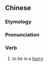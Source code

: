 {{also|赶时间}}
==Chinese==
{{zh-forms|s=赶时间|type=12}}

===Etymology===
{{zh-compound|趕|時間|to run after; to rush for|time}}

===Pronunciation===
{{zh-pron
|m=gǎn shíjiān
|c=gon2 si4 gaan3,gon2 si4 gaan1
|h=pfs=kón sṳ̀-kiên
|mn=kóaⁿ sî-kan
|cat=v
}}

===Verb===
{{zh-verb}}

# to be in a [[hurry]]